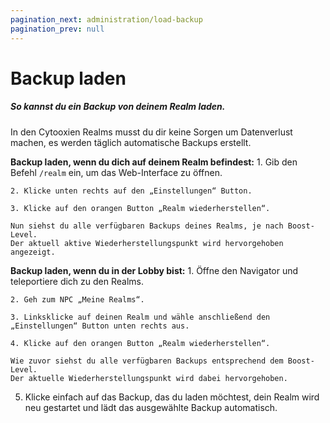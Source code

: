 ```yaml
---
pagination_next: administration/load-backup
pagination_prev: null
---
```


# Backup laden

##### So kannst du ein Backup von deinem Realm laden.

In den Cytooxien Realms musst du dir keine Sorgen um Datenverlust machen, es werden täglich automatische Backups erstellt.


**Backup laden, wenn du dich auf deinem Realm befindest:**
    1. Gib den Befehl `/realm` ein, um das Web-Interface zu öffnen.

    2. Klicke unten rechts auf den „Einstellungen“ Button.

    3. Klicke auf den orangen Button „Realm wiederherstellen“.

    Nun siehst du alle verfügbaren Backups deines Realms, je nach Boost-Level.
    Der aktuell aktive Wiederherstellungspunkt wird hervorgehoben angezeigt.



**Backup laden, wenn du in der Lobby bist:**
    1. Öffne den Navigator und teleportiere dich zu den Realms.

    2. Geh zum NPC „Meine Realms“.

    3. Linksklicke auf deinen Realm und wähle anschließend den „Einstellungen“ Button unten rechts aus.

    4. Klicke auf den orangen Button „Realm wiederherstellen“.

    Wie zuvor siehst du alle verfügbaren Backups entsprechend dem Boost-Level.
    Der aktuelle Wiederherstellungspunkt wird dabei hervorgehoben.

5. Klicke einfach auf das Backup, das du laden möchtest, dein Realm wird neu gestartet und lädt das ausgewählte Backup automatisch.